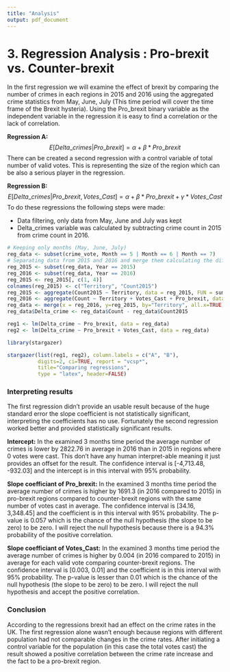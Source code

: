 ```yaml
---
title: "Analysis"
output: pdf_document
---
```



# 3. Regression Analysis : Pro-brexit vs. Counter-brexit

In the first regression we will examine the effect of brexit by comparing the number of crimes in each regions in 2015 and 2016 using the aggregated crime statistics from May, June, July (This time period will cover the time frame of the Brexit hysteria). Using the Pro_brexit binary variable as the independent variable in the regression it is easy to find a correlation or the lack of correlation.

**Regression A:**
$$ E[Delta\_crimes|Pro\_brexit] = \alpha + \beta * Pro\_brexit $$
There can be created a second regression with a control variable of total number of valid votes. This is representing the size of the region which can be also a serious player in the regression.

**Regression B:**
$$ E[Delta\_crimes|Pro\_brexit, Votes\_Cast] = \alpha + \beta * Pro\_brexit + \gamma * Votes\_Cast $$
To do these regressions the following steps were made:

* Data filtering, only data from May, June and July was kept
* Delta_crimes variable was calculated by subtracting crime count in 2015 from crime count in 2016.

```r
# Keeping only months (May, June, July)
reg_data <- subset(crime_vote, Month == 5 | Month == 6 | Month == 7)
# Separating data from 2015 and 2016 and merge them calculating the difference
reg_2015 <- subset(reg_data, Year == 2015)
reg_2016 <- subset(reg_data, Year == 2016)
reg_2015 <- reg_2015[, c(1, 4)]
colnames(reg_2015) <- c("Territory", "Count2015")
reg_2015 <- aggregate(Count2015 ~ Territory, data = reg_2015, FUN = sum)
reg_2016 <- aggregate(Count ~ Territory + Votes_Cast + Pro_brexit, data = reg_2016, FUN = sum)
reg_data <- merge(x = reg_2016, y=reg_2015, by="Territory", all.x=TRUE)
reg_data$Delta_crime <- reg_data$Count - reg_data$Count2015

reg1 <- lm(Delta_crime ~ Pro_brexit, data = reg_data)
reg2 <- lm(Delta_crime ~ Pro_brexit + Votes_Cast, data = reg_data)

library(stargazer)
```

```r
stargazer(list(reg1, reg2), column.labels = c("A", "B"),
          digits=2, ci=TRUE, report = "vcsp*",
          title="Comparing regressions",
          type = "latex", header=FALSE)
```

### Interpreting results
The first regression didn't provide an usable result because of the huge standard error the slope coefficient is not statistically significant, interpreting the coefficients has no use. Fortunately the second regression worked better and provided statistically significant results.

**Intercept:** In the examined 3 months time period the average number of crimes is lower by 2822.76 in average in 2016 than in 2015 in regions where 0 votes were cast. This don't have any human interpret-able meaning it just provides an offset for the result. The confidence interval is [-4,713.48, -932.03] and the intercept is in this interval with 95% probability.

**Slope coefficiant of Pro_brexit:** In the examined 3 months time period the average number of crimes is higher by 1691.3 (in 2016 compared to 2015) in pro-brexit regions compared to counter-brexit regions with the same number of votes cast in average. The confidence interval is [34.16, 3,348.45] and the coefficient is in this interval with 95% probability. The p-value is 0.057 which is the chance of the null hypothesis (the slope to be zero) to be zero. I will reject the null hypothesis because there is a 94.3% probability of the positive correlation. 

**Slope coefficiant of Votes_Cast:** In the examined 3 months time period the average number of crimes is higher by 0.004 (in 2016 compared to 2015) in average for each valid vote comparing counter-brexit regions. The confidence interval is [0.003, 0.01] and the coefficient is in this interval with 95% probability. The p-value is lesser than 0.01 which is the chance of the null hypothesis (the slope to be zero) to be zero. I will reject the null hypothesis and accept the positive correlation. 


### Conclusion
According to the regressions brexit had an effect on the crime rates in the UK. The first regression alone wasn't enough because regions with different population had not comparable changes in the crime rates. After initiating a control variable for the population (in this case the total votes cast) the result showed a positive correlation between the crime rate increase and the fact to be a pro-brexit region.